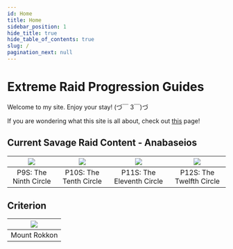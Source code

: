 ```yaml
---
id: Home
title: Home
sidebar_position: 1
hide_title: true
hide_table_of_contents: true
slug: /
pagination_next: null
---
```



# Extreme Raid Progression Guides

Welcome to my site. Enjoy your stay! (づ￣ 3￣)づ

If you are wondering what this site is all about, check out [this](/about) page!


## Current Savage Raid Content - Anabaseios

|<a href="/savage/p9s"><img src={raid1} /></a>|<a href="/savage/p10s"><img src={raid2} /></a>|<a href="/savage/p11s"><img src={raid3} /></a>|<a href="/savage/p12s_p1"><img src={raid4} /></a>|
|------------------|------------------|------------------|------------------|
|<center>P9S: The Ninth Circle</center>|<center>P10S: The Tenth Circle</center>|<center>P11S: The Eleventh Circle</center>|<center>P12S: The Twelfth Circle</center>|


## Criterion

|<a href="/criterion/mount_rokkon"><img src={criterion} /></a>|
|------------------------|
|<center>Mount Rokkon</center>|